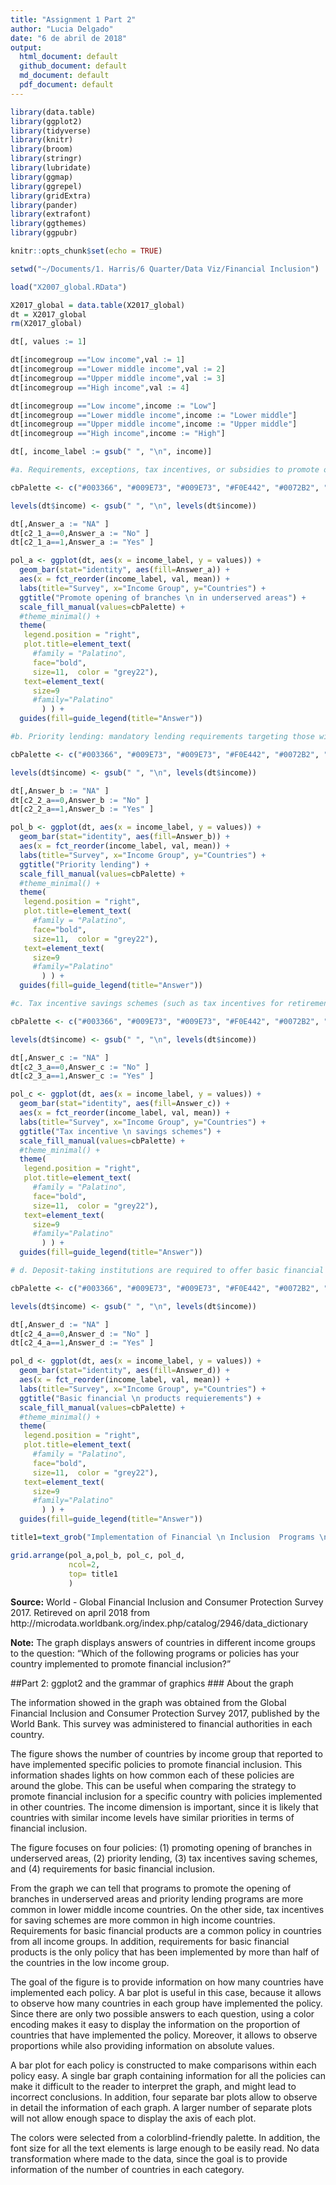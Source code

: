 ```yaml
---
title: "Assignment 1 Part 2"
author: "Lucia Delgado"
date: "6 de abril de 2018"
output:
  html_document: default
  github_document: default
  md_document: default
  pdf_document: default
---
```


```r
library(data.table)
library(ggplot2)
library(tidyverse)
library(knitr)
library(broom)
library(stringr)
library(lubridate)
library(ggmap)
library(ggrepel)
library(gridExtra)
library(pander)
library(extrafont)
library(ggthemes)
library(ggpubr)
```

```r
knitr::opts_chunk$set(echo = TRUE)
```

```r
setwd("~/Documents/1. Harris/6 Quarter/Data Viz/Financial Inclusion")

load("X2007_global.RData")
```

```r
X2017_global = data.table(X2017_global)
dt = X2017_global
rm(X2017_global)

dt[, values := 1]

dt[incomegroup =="Low income",val := 1]
dt[incomegroup =="Lower middle income",val := 2]
dt[incomegroup =="Upper middle income",val := 3]
dt[incomegroup =="High income",val := 4]

dt[incomegroup =="Low income",income := "Low"]
dt[incomegroup =="Lower middle income",income := "Lower middle"]
dt[incomegroup =="Upper middle income",income := "Upper middle"]
dt[incomegroup =="High income",income := "High"]

dt[, income_label := gsub(" ", "\n", income)]
```


```r
#a. Requirements, exceptions, tax incentives, or subsidies to promote opening of branches or outlets in underserved (e.g. poor or rural) areas

cbPalette <- c("#003366", "#009E73", "#009E73", "#F0E442", "#0072B2", "#D55E00", "#CC79A7")

levels(dt$income) <- gsub(" ", "\n", levels(dt$income))

dt[,Answer_a := "NA" ]
dt[c2_1_a==0,Answer_a := "No" ]
dt[c2_1_a==1,Answer_a := "Yes" ]

pol_a <- ggplot(dt, aes(x = income_label, y = values)) +
  geom_bar(stat="identity", aes(fill=Answer_a)) +
  aes(x = fct_reorder(income_label, val, mean)) +
  labs(title="Survey", x="Income Group", y="Countries") +
  ggtitle("Promote opening of branches \n in underserved areas") +
  scale_fill_manual(values=cbPalette) +
  #theme_minimal() +
  theme(
   legend.position = "right",
   plot.title=element_text(
     #family = "Palatino",
     face="bold", 
     size=11,  color = "grey22"),
   text=element_text(
     size=9
     #family="Palatino"
       ) ) +
  guides(fill=guide_legend(title="Answer"))
```

```r
#b. Priority lending: mandatory lending requirements targeting those with limited access to financial services e.g. poor people, SMEs, agricultural sector, etc.

cbPalette <- c("#003366", "#009E73", "#009E73", "#F0E442", "#0072B2", "#D55E00", "#CC79A7")

levels(dt$income) <- gsub(" ", "\n", levels(dt$income))

dt[,Answer_b := "NA" ]
dt[c2_2_a==0,Answer_b := "No" ]
dt[c2_2_a==1,Answer_b := "Yes" ]

pol_b <- ggplot(dt, aes(x = income_label, y = values)) +
  geom_bar(stat="identity", aes(fill=Answer_b)) +
  aes(x = fct_reorder(income_label, val, mean)) +
  labs(title="Survey", x="Income Group", y="Countries") +
  ggtitle("Priority lending") +
  scale_fill_manual(values=cbPalette) +
  #theme_minimal() +
  theme(
   legend.position = "right",
   plot.title=element_text(
     #family = "Palatino",
     face="bold", 
     size=11,  color = "grey22"),
   text=element_text(
     size=9
     #family="Palatino"
       ) ) +
  guides(fill=guide_legend(title="Answer"))
```

```r
#c. Tax incentive savings schemes (such as tax incentives for retirement, education, or medical savings)

cbPalette <- c("#003366", "#009E73", "#009E73", "#F0E442", "#0072B2", "#D55E00", "#CC79A7")

levels(dt$income) <- gsub(" ", "\n", levels(dt$income))

dt[,Answer_c := "NA" ]
dt[c2_3_a==0,Answer_c := "No" ]
dt[c2_3_a==1,Answer_c := "Yes" ]

pol_c <- ggplot(dt, aes(x = income_label, y = values)) +
  geom_bar(stat="identity", aes(fill=Answer_c)) +
  aes(x = fct_reorder(income_label, val, mean)) +
  labs(title="Survey", x="Income Group", y="Countries") +
  ggtitle("Tax incentive \n savings schemes") +
  scale_fill_manual(values=cbPalette) +
  #theme_minimal() +
  theme(
   legend.position = "right",
   plot.title=element_text(
     #family = "Palatino",
     face="bold", 
     size=11,  color = "grey22"),
   text=element_text(
     size=9
     #family="Palatino"
       ) ) +
  guides(fill=guide_legend(title="Answer"))
```


```r
# d. Deposit-taking institutions are required to offer basic financial products, such as a basic account (for the purpose of promoting financial inclusion)

cbPalette <- c("#003366", "#009E73", "#009E73", "#F0E442", "#0072B2", "#D55E00", "#CC79A7")

levels(dt$income) <- gsub(" ", "\n", levels(dt$income))

dt[,Answer_d := "NA" ]
dt[c2_4_a==0,Answer_d := "No" ]
dt[c2_4_a==1,Answer_d := "Yes" ]

pol_d <- ggplot(dt, aes(x = income_label, y = values)) +
  geom_bar(stat="identity", aes(fill=Answer_d)) +
  aes(x = fct_reorder(income_label, val, mean)) +
  labs(title="Survey", x="Income Group", y="Countries") +
  ggtitle("Basic financial \n products requierements") +
  scale_fill_manual(values=cbPalette) +
  #theme_minimal() +
  theme(
   legend.position = "right",
   plot.title=element_text(
     #family = "Palatino",
     face="bold", 
     size=11,  color = "grey22"),
   text=element_text(
     size=9
     #family="Palatino"
       ) ) +
  guides(fill=guide_legend(title="Answer"))
```

```r
title1=text_grob("Implementation of Financial \n Inclusion  Programs \n", face = "bold", color = "grey22", just ="right", size = 14)

grid.arrange(pol_a,pol_b, pol_c, pol_d,
             ncol=2,
             top= title1
             )
```

**Source:** World - Global Financial Inclusion and Consumer Protection Survey 2017. Retireved on april 2018 from http://microdata.worldbank.org/index.php/catalog/2946/data_dictionary

**Note:** The graph displays answers of countries in different income groups to the question: "Which of the following programs or policies has your country implemented to promote financial inclusion?"

##Part 2: ggplot2 and the grammar of graphics 
### About the graph

The information showed in the graph was obtained from the Global Financial Inclusion and Consumer Protection Survey 2017, published by the World Bank. This survey was administered to financial authorities in each country. 

The figure shows the number of countries by income group that reported to have implemented specific policies to promote financial inclusion. This information shades lights on how common each of these policies are around the globe. This can be useful when comparing the strategy to promote financial inclusion for a specific country with policies implemented in other countries. The income dimension is important, since it is likely that countries with similar income levels have similar priorities in terms of financial inclusion. 

The figure focuses on four policies: (1) promoting opening of branches in underserved areas, (2) priority lending, (3) tax incentives saving schemes, and (4) requirements for basic financial inclusion. 

From the graph we can tell that programs to promote the opening of branches in underserved areas and priority lending programs are more common in lower middle income countries. On the other side, tax incentives for saving schemes are more common in high income countries. Requirements for basic financial products are a common policy in countries from all income groups. In addition, requirements for basic financial products is the only policy that has been implemented by more than half of the countries in the low income group. 

The goal of the figure is to provide information on how many countries have implemented each policy. A bar plot is useful in this case, because it allows to observe how many countries in each group have implemented the policy. Since there are only two possible answers to each question, using a color encoding makes it easy to display the information on the proportion of countries that have implemented the policy. Moreover, it allows to observe proportions while also providing information on absolute values. 

A bar plot for each policy is constructed to make comparisons within each policy easy. A single bar graph containing information for all the policies can make it difficult to the reader to interpret the graph, and might lead to incorrect conclusions.  In addition, four separate bar plots allow to observe in detail the information of each graph. A larger number of separate plots will not allow enough space to display the axis of each plot.

The colors were selected from a colorblind-friendly palette. In addition, the font size for all the text elements is large enough to be easily read. No data transformation where made to the data, since the goal is to provide information of the number of countries in each category. 

 

